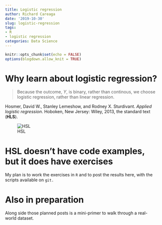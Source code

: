 ```yaml
---
title: Logistic regression
author: Richard Careaga
date: '2019-10-30'
slug: logistic-regression
tags:
- R
- logistic regression
categories: Data Science
---
```


```r
knitr::opts_chunk$set(echo = FALSE)
options(blogdown.allow_knit = TRUE)
```


# Why learn about logistic regression?

> Because the outcome, $Y$, is binary, rather than continous, we choose logistic regression, rather than linear regression.

Hosmer, David W., Stanley Lemeshow, and Rodney X. Sturdivant. *Applied logistic regression*. Hoboken, New Jersey: Wiley, 2013, the standard text (**HLS**). 

![HSL](https://images-na.ssl-images-amazon.com/images/I/41qT9mkbB0L._SX313_BO1,204,203,200_.jpg)
 
# HSL doesn't have code examples, but it does have exercises

My plan is to work the exercises in `R` and to post the results here, with the scripts available on `git.`

# Also in preparation

Along side those planned posts is a mini-primer to walk through a real-world dataset.
